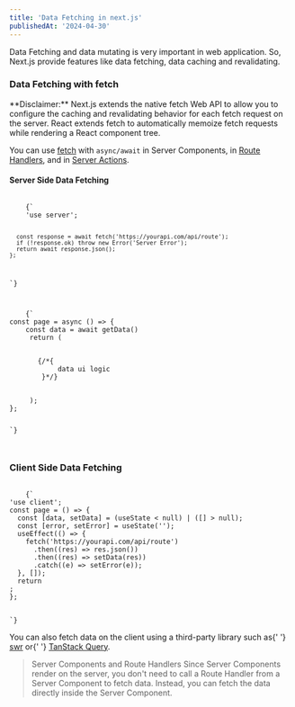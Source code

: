 ```yaml
---
title: 'Data Fetching in next.js'
publishedAt: '2024-04-30'
---
```


Data Fetching and data mutating is very important in web application. So, Next.js provide features like data fetching, data caching and revalidating.

### Data Fetching with fetch

<Callout emoji='⚠️'>
  **Disclaimer:** Next.js extends the native fetch Web API to allow you to
  configure the caching and revalidating behavior for each fetch request on the
  server. React extends fetch to automatically memoize fetch requests while
  rendering a React component tree.
</Callout>

You can use [fetch](https://developer.mozilla.org/en-US/docs/Web/API/Fetch_API) with `async/await` in Server Components, in [Route Handlers](https://nextjs.org/docs/app/building-your-application/routing/route-handlers), and in [Server Actions](https://nextjs.org/docs/app/building-your-application/data-fetching/server-actions-and-mutations).

#### Server Side Data Fetching

<Code filename="_action.ts">
    {`
    'use server';

      const response = await fetch('https://yourapi.com/api/route');
      if (!response.ok) throw new Error('Server Error');
      return await response.json();
    };

`}

</Code>

<Code filename="page.tsx">
    {`
const page = async () => {
    const data = await getData()
     return (
      <div>
       {/*{
            data ui logic
        }*/}
      </div>
     );
};

`}

</Code>

### Client Side Data Fetching

<Code filename="page.tsx">
    {`
'use client';
const page = () => {
  const [data, setData] = (useState < null) | ([] > null);
  const [error, setError] = useState('');
  useEffect(() => {
    fetch('https://yourapi.com/api/route')
      .then((res) => res.json())
      .then((res) => setData(res))
      .catch((e) => setError(e));
  }, []);
  return <div></div>;
};

`}
</Code>

<Callout emoji='⚠️'>
  You can also fetch data on the client using a third-party library such as{' '}
  <a href='https://swr.vercel.app/'>swr</a> or{' '}
  <a href='https://tanstack.com/query/latest'>TanStack Query</a>.
</Callout>

> Server Components and Route Handlers
> Since Server Components render on the server, you don't need to call a Route Handler from a Server Component to fetch data. Instead, you can fetch the data directly inside the Server Component.
